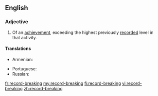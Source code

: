 ==English==

===Adjective===
{{en-adj|head=[[record]]-[[breaking]]}}
# Of an [[achievement]], exceeding the highest previously [[record]]ed level in that activity.

====Translations====
{{trans-top|exceeding the highest previously recorded level in that activity}}
* Armenian: {{t+|hy|ռեկորդային}}
{{trans-mid}}
* Portuguese: {{t+|pt|recorde}}
* Russian: {{t+|ru|рекордный|sc=Armn}}
{{trans-bottom}}

[[fr:record-breaking]]
[[my:record-breaking]]
[[fi:record-breaking]]
[[vi:record-breaking]]
[[zh:record-breaking]]